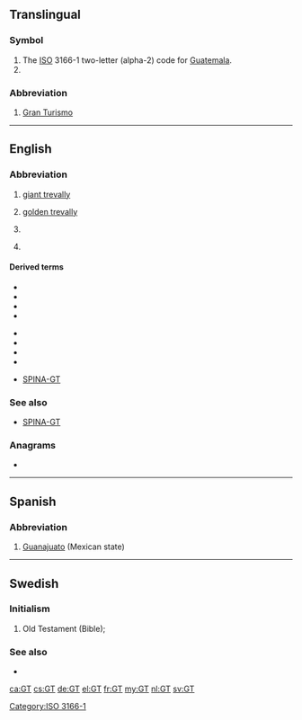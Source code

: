 {{also|gt|Gt|.gt|G&T}}
==Translingual==

===Symbol===
{{head|mul|symbol}}

# The [[ISO]] 3166-1 two-letter (alpha-2) code for [[Guatemala]].
# {{SI-unit-abb|giga|tesla|[[magnetic flux density]]}}

[[Category:ISO 3166-1]]

===Abbreviation===
{{rfc-header|Abbreviation}}
{{head|mul|abbreviation}}

# {{lb|mul|cars}} [[w:Grand tourer|Gran Turismo]]

----

==English==

===Abbreviation===
{{rfc-header|Abbreviation}}
{{head|en|abbreviation}}
# {{lb|en|fishing}} [[w:Giant trevally|giant trevally]]
# {{lb|en|fishing}} [[w:Golden trevally|golden trevally]]
# {{lb|en|motorsports}} {{initialism of|lang=en|Grand Touring}}
# {{lb|en|endocrinology}} {{initialism of|[[gain]] of [[thyroid]]|lang=en}}

====Derived terms====
{{der-top|motorsports}}
* {{l|en|GT1}}
* {{l|en|GT2}}
* {{l|en|GT3}}
* {{l|en|GTL}}
{{der-mid}}
* {{l|en|GTO}}
* {{l|en|GTP}}
* {{l|en|GTR}}
* {{l|en|GTS}}
{{der-bottom}}

{{der-top|endocrinology}}
* [[SPINA-GT]]
{{der-mid}}
{{der-bottom}}

===See also===
* [[SPINA-GT]]

===Anagrams===
* {{l|en|TG}}

----

==Spanish==

===Abbreviation===
{{rfc-header|Abbreviation}}
{{head|es|abbreviation}}

# [[Guanajuato]] (Mexican state)

----

==Swedish==

===Initialism===
{{rfc-header|Initialism}}
{{head|sv|abbreviation}}

# Old Testament (Bible); {{abbreviation of|Gamla Testamentet|lang=sv}}

===See also===
* {{l|sv|NT}}

[[ca:GT]]
[[cs:GT]]
[[de:GT]]
[[el:GT]]
[[fr:GT]]
[[my:GT]]
[[nl:GT]]
[[sv:GT]]
